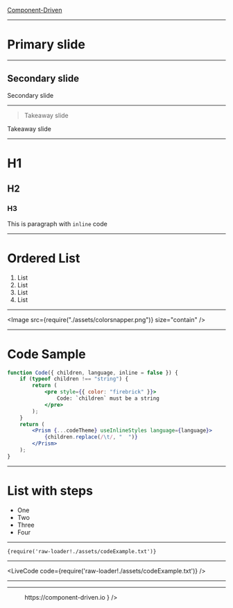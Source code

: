 

<Footer>

[Component-Driven](https://component-driven.io)

</Footer>

<Cover
	title="Deck Name"
	author="Andrey Okonetchnikov"
/>

---

<Primary>

# Primary slide

</Primary>

---

<Secondary>

## Secondary slide

</Secondary>

<Notes>Secondary slide</Notes>

---

> Takeaway slide

<Notes>Takeaway slide</Notes>

---

# H1

## H2

### H3

This is paragraph with `inline` code

---

<SplitTitle>

# Ordered List

1. List
1. List
1. List
1. List

</SplitTitle>

---

<Image src={require("./assets/colorsnapper.png")} size="contain" />

---

<SplitTitle>

# Code Sample

```jsx
function Code({ children, language, inline = false }) {
	if (typeof children !== "string") {
		return (
			<pre style={{ color: "firebrick" }}>
				Code: `children` must be a string
			</pre>
		);
	}
	return (
		<Prism {...codeTheme} useInlineStyles language={language}>
			{children.replace(/\t/, "  ")}
		</Prism>
	);
}
```


</SplitTitle>
<ThatGuy />

---

<SplitTitle>

# List with steps

<Steps>

- One
- Two
- Three
- Four

</Steps>
</SplitTitle>

---

<Code language="jsx">{require('raw-loader!./assets/codeExample.txt')}</Code>

---

<LiveCode code={require('raw-loader!./assets/codeExample.txt')} />

---

<Demo src="https://component-driven.io" />

---

<Figure
    src={require('./assets/component-driven.svg')}
    alt="Component-driven Logo"
    caption={
        <a href="https://component-driven.io">https://component-driven.io</a>
    }
/>
